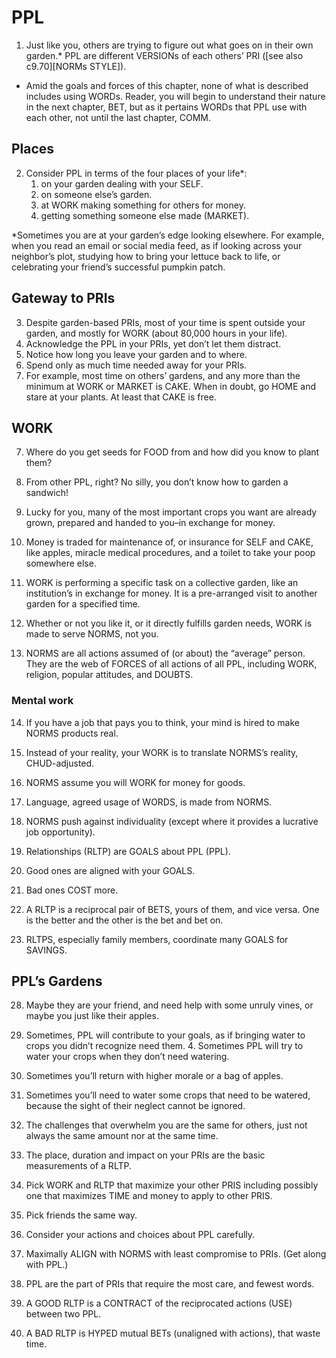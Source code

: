 
# PPL  
1.	Just like you, others are trying to figure out what goes on in their own garden.\*	PPL are different VERSIONs of each others' PRI ([see also c9.70][NORMs STYLE]).

- Amid the goals and forces of this chapter, none of what is described includes using WORDs. Reader, you will begin to understand their nature in the next chapter, BET, but as it pertains WORDs that PPL use with each other, not until the last chapter, COMM.

## Places  

2. Consider PPL in terms of the four places of your life*:
    1. on your garden dealing with your SELF.
    2. on someone else's garden.
    3. at WORK making something for others for money.
    4. getting something someone else made (MARKET).
    
\*Sometimes you are at your garden's edge
looking elsewhere.
For example, when you read an email or social media feed,
as if looking across your neighbor's plot,
studying how to bring your lettuce back to life,
or celebrating your friend's successful pumpkin patch.

## Gateway to PRIs  

3. Despite garden-based PRIs, most of your time
is spent outside your garden, and mostly for WORK (about 80,000 hours in your life).
4. Acknowledge the PPL in your PRIs, yet don't let them distract.
4. Notice how long you leave your garden and to where.
5. Spend only as much time needed away for your PRIs. 
6. For example, most time on others' gardens, and any more than the minimum at WORK or MARKET is CAKE. When in doubt, go HOME and stare at your plants. At least that CAKE is free.

<!-- from these datum alone -->
<!-- we have all we need to know -->
<!-- as a psychological baseline -->
<!-- for each individual difference. -->

## WORK  

7.	Where do you get seeds for FOOD from and how did you know to plant them? 
8.	From other PPL, right? No silly, you don't know how to garden a sandwich! 
9.	Lucky for you, many of the most important crops you want are already grown, prepared and handed to you--in exchange for money.

10.	Money is traded for maintenance of, or insurance for SELF and CAKE, like apples, miracle medical procedures, and a toilet to take your poop somewhere else.

11. WORK is performing a specific task on a collective garden, like an institution's in exchange for money. It is a pre-arranged visit to another garden for a specified time.

12.	Whether or not you like it, or it directly fulfills garden needs, WORK is made to serve NORMS, not you.

13.	NORMS are all actions assumed of (or about) the "average" person. They are the web of FORCES of all actions of all PPL, including WORK, religion, popular attitudes, and DOUBTS.

### Mental work  
14. If you have a job that pays you to think, your mind is hired to make NORMS products real.
15. Instead of your reality, your WORK is to translate NORMS's reality, CHUD-adjusted.

16.	NORMS assume you will WORK for money for goods. 
17.	Language, agreed usage of WORDS, is made from NORMS.
18.	NORMS push against individuality (except where it provides a lucrative job opportunity). 

19.	Relationships (RLTP) are GOALS about PPL (PPL). 
20.	Good ones are aligned with your GOALS.
21.	Bad ones COST more. 
22.	A RLTP is a reciprocal pair of BETS, yours of them, and vice versa. One is the better and the other is the bet and bet on.
23.	RLTPS, especially family members, coordinate many GOALS for SAVINGS.

## PPL's Gardens 

28. Maybe they are your friend, and need help with some unruly vines, or maybe you just like their apples. 
29. Sometimes, PPL will contribute to your goals, as if bringing water to crops you didn't recognize need them. 4. Sometimes PPL will try to water your crops when they don't need watering.
30. Sometimes you'll return with higher morale or a bag of apples.
31. Sometimes you'll need to water some crops that need to be watered, because the sight of their neglect cannot be ignored.
32. The challenges that overwhelm you are the same for others, just not always the same amount nor at the same time.
33. The place, duration and impact on your PRIs are the basic measurements of a RLTP.

34.	Pick WORK and RLTP that maximize your other PRIS including possibly 
one that maximizes TIME and money to apply to other PRIS.
35.	Pick friends the same way. 
36.	Consider your actions and choices about PPL carefully. 
37.	Maximally ALIGN with NORMS with least compromise to PRIs. (Get along with PPL.)


38. PPL are the part of PRIs that require the most care, and fewest words. 
39. A GOOD RLTP is a CONTRACT of the reciprocated actions (USE) between two PPL.
40. A BAD RLTP is HYPED mutual BETs (unaligned with actions), that waste time.
